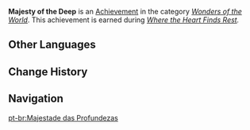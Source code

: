 {{Achievement Infobox
|title        = 
|id           = 84057
|order id     = 5036
|category     = Wonders of the World
|description  = Defeat [[Beisht]], Avenger of the Vortex.
|requirements = Earned during ''[[Where the Heart Finds Rest]].''
|primogems    = 5
|tracking     = 
|hidden       = 1
|quest        = The Crane Returns on the Wind
|topic        = 
|type         = Quest
}}
'''Majesty of the Deep''' is an [[Achievement]] in the category ''[[Wonders of the World]]''. This achievement is earned during ''[[Where the Heart Finds Rest]].''
<!--
==Trivia==

==Video Guides==
{{EVT
|video1   = 
|caption1 = 
}}
-->
==Other Languages==
{{Other Languages
|en      = Majesty of the Deep
|zhs     = 沧海生威
|zhs_rm  = Cānghǎi Shēng Wēi
|zht     = 滄海生威
|zht_rm  = Cānghǎi Shēng Wēi
|zh_tl   = 
|ja      = 滄海の脅威
|ja_rm   = Soukai no Kyoui
|ja_tl   = Threat of the Blue Sue
|ko      = 바다의 위엄
|ko_rm   = Bada-ui Wieom
|ko_tl   = Dignity of the Sea
|es      = El resurgimiento de las profundidades
|es_tl   = The Resurgence of the Depths
|fr      = Mésaventure des profondeurs
|fr_tl   = Misadventure of the Depths
|ru      = Величие глубин
|ru_tl   = Majesty of the Depths
|th      = พลังแห่งท้องทะเล
|th_rm   = 
|th_tl   = 
|vi      = Uy Lực Biển Sâu
|vi_tl   = 
|de      = Macht im Meer
|de_tl   = Power in the Sea
|id      = Yang Mulia dari Kedalaman
|id_tl   = Your Majesty from the Deep
|pt      = Majestade das Profundezas
|pt_tl   = 
|tr      = Derinliklerin İhtişamı
|tr_tl   = 
|it      = Maestà delle Profondità
|it_tl   = 
}}

==Change History==
{{Change History|2.4}}
<!--
==References==
{{Reflist}}
-->
==Navigation==
{{Achievement Navbox|Wonders of the World|Quest}}

[[pt-br:Majestade das Profundezas]]